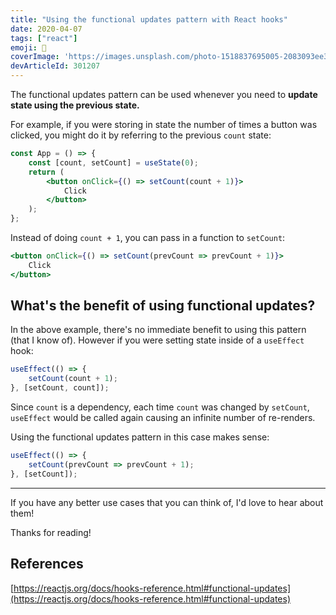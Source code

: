 ```yaml
---
title: "Using the functional updates pattern with React hooks"
date: 2020-04-07
tags: ["react"]
emoji: 🎣
coverImage: 'https://images.unsplash.com/photo-1518837695005-2083093ee35b?ixlib=rb-1.2.1&ixid=eyJhcHBfaWQiOjEyMDd9&auto=format&fit=crop&w=1050&q=80'
devArticleId: 301207
--- 
```


The functional updates pattern can be used whenever you need to **update state using the previous state.**

For example, if you were storing in state the number of times a button was clicked, you might do it by referring to the previous `count` state:

```jsx
const App = () => {
    const [count, setCount] = useState(0);
    return (
        <button onClick={() => setCount(count + 1)}>
            Click
        </button>
    );
};
```

Instead of doing `count + 1`, you can pass in a function to `setCount`:
```jsx
<button onClick={() => setCount(prevCount => prevCount + 1)}>
    Click
</button>
```

## What's the benefit of using functional updates?

In the above example, there's no immediate benefit to using this pattern (that I know of). However if you were setting state inside of a `useEffect` hook:

```jsx
useEffect(() => {
    setCount(count + 1);
}, [setCount, count]);
```

Since `count` is a dependency, each time `count` was changed by `setCount`, `useEffect` would be called again causing an infinite number of re-renders.

Using the functional updates pattern in this case makes sense:

```jsx
useEffect(() => {
    setCount(prevCount => prevCount + 1);
}, [setCount]);
```

---

If you have any better use cases that you can think of, I'd love to hear about them!

Thanks for reading!

## References

[https://reactjs.org/docs/hooks-reference.html#functional-updates](https://reactjs.org/docs/hooks-reference.html#functional-updates)